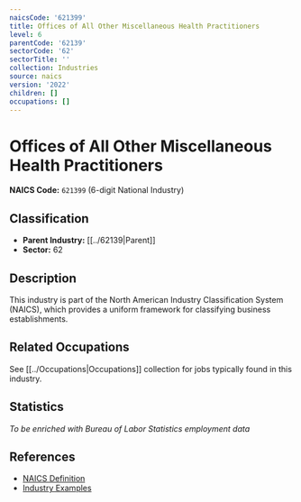 ```yaml
---
naicsCode: '621399'
title: Offices of All Other Miscellaneous Health Practitioners
level: 6
parentCode: '62139'
sectorCode: '62'
sectorTitle: ''
collection: Industries
source: naics
version: '2022'
children: []
occupations: []
---
```

# Offices of All Other Miscellaneous Health Practitioners

**NAICS Code:** `621399` (6-digit National Industry)

## Classification

- **Parent Industry:** [[../62139|Parent]]
- **Sector:** 62

## Description

This industry is part of the North American Industry Classification System (NAICS), which provides a uniform framework for classifying business establishments.

## Related Occupations

See [[../Occupations|Occupations]] collection for jobs typically found in this industry.

## Statistics

*To be enriched with Bureau of Labor Statistics employment data*

## References

- [NAICS Definition](https://www.census.gov/naics/)
- [Industry Examples](https://www.census.gov/naics/2022NAICS/)
